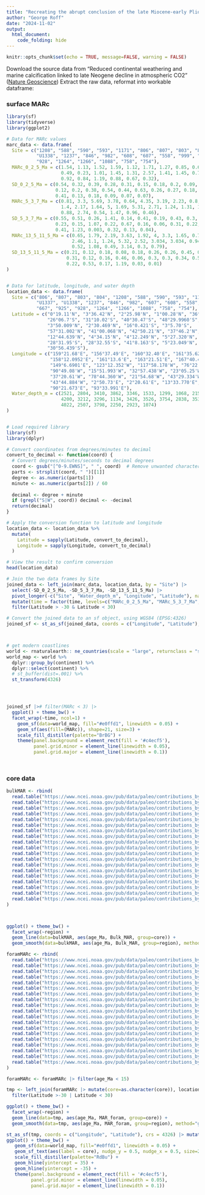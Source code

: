 ```yaml
---
title: "Recreating the abrupt conclusion of the late Miocene-early Pliocene biogenic bloom at 4.6-4.4 Ma"
author: "George Roff"
date: "2024-11-02"
output: 
  html_document:
    code_folding: hide
---
```


```r
knitr::opts_chunk$set(echo = TRUE, message=FALSE, warning = FALSE)
```

Download the source data from "Reduced continental weathering and marine calcification linked to late Neogene decline in atmospheric CO2" ([Nature Geoscience](https://www.nature.com/articles/s41561-019-0450-3))
Extract the raw data, reformat into workable dataframe:


### surface MARc
```r

library(sf)
library(tidyverse)
library(ggplot2)

# Data for MARc values
marc_data <- data.frame(
  Site = c("1208", "588", "590", "593", "1171", "806", "807", "803", "804", "U1337", 
           "U1338", "1237", "846", "982", "608", "607", "558", "999", "667", "925", 
           "928", "1264", "1266", "1088", "758", "754"),
  MARc_0_2_5_Ma = c(1.54, 1.13, 1.52, 1.59, 1.12, 1.71, 1.27, 0.85, 0.64, 0.19, 
                    0.49, 0.23, 1.01, 1.45, 1.31, 2.57, 1.41, 1.45, 0.71, 1.3, 
                    0.92, 0.84, 1.19, 0.88, 0.67, 0.32),
  SD_0_2_5_Ma = c(0.54, 0.32, 0.39, 0.28, 0.31, 0.15, 0.18, 0.2, 0.09, 0.18, 
                  0.12, 0.2, 0.38, 0.54, 0.44, 0.63, 0.26, 0.27, 0.18, 0.48, 
                  0.41, 0.13, 0.18, 0.09, 0.07, 0.07),
  MARc_5_3_7_Ma = c(0.81, 3.3, 5.69, 3.78, 0.64, 4.35, 3.19, 2.23, 0.8, 0.47, 
                    1.4, 2.17, 1.64, 5, 1.69, 5.31, 2.71, 1.24, 1.31, 1.97, 
                    0.88, 2.74, 0.54, 1.47, 0.96, 0.46),
  SD_5_3_7_Ma = c(0.55, 0.51, 0.26, 1.41, 0.14, 0.41, 0.19, 0.43, 0.3, 0.31, 
                  0.23, 0.15, 1.07, 0.22, 0.67, 0.16, 0.06, 0.31, 0.22, 0.39, 
                  0.41, 1.23, 0.003, 0.32, 0.13, 0.04),
  MARc_13_5_11_5_Ma = c(0.65, 1.79, 2.19, 3.63, 1.92, 4, 3.3, 1.65, 0.75, 2.46, 
                        2.46, 1.1, 1.24, 5.32, 2.52, 3.034, 3.034, 0.94, 1.08, 1.32, 
                        0.52, 1.08, 0.49, 3.14, 0.3, 0.79),
  SD_13_5_11_5_Ma = c(0.21, 0.12, 0.18, 0.08, 0.18, 0.26, 0.26, 0.45, 0.03, 0.57, 
                      0.31, 0.12, 0.16, 0.46, 0.06, 0.3, 0.3, 0.34, 0.53, 0.23, 
                      0.22, 0.53, 0.17, 1.19, 0.03, 0.01)
)


# Data for latitude, longitude, and water depth
location_data <- data.frame(
  Site = c("806", "807", "803", "804", "1208", "588", "590", "593", "1171", 
           "U1337", "U1338", "1237", "846", "982", "607", "608", "558", "999", 
           "667", "925", "928", "1264", "1266", "1088", "758", "754"),
  Latitude = c("0°19.11'N", "3°36.42'N", "2°25.98'N", "1°00.28'N", "36°7.6301'N", 
               "26°06.7'S", "31°10.02'S", "40°30.47'S", "48°29.9960'S", 
               "3°50.009'N", "2°30.469'N", "16°0.421'S", "3°5.70'S", 
               "57°31.002'N", "41°00.068'N", "42°50.21'N", "37°46.2'N", 
               "12°44.639'N", "4°34.15'N", "4°12.249'N", "5°27.320'N", 
               "28°31.95'S", "28°32.55'S", "41°8.163'S", "5°23.049'N", 
               "30°56.439'S"),
  Longitude = c("159°21.68'E", "156°37.49'E", "160°32.40'E", "161°35.62'E", 
                "158°12.0952'E", "161°13.6'E", "163°21.51'E", "167°40.47'E", 
                "149°6.6901'E", "123°12.352'W", "117°58.178'W", "76°22.685'W", 
                "90°49.08'W", "15°51.993'W", "32°57.438'W", "23°05.25'W", 
                "37°20.61'W", "78°44.360'W", "21°54.68'W", "43°29.334'W", 
                "43°44.884'W", "2°50.73'E", "2°20.61'E", "13°33.770'E", 
                "90°21.673'E", "93°33.991'E"),
  Water_depth_m = c(2521, 2804, 3410, 3862, 3346, 1533, 1299, 1068, 2150, 4463, 
                    4200, 3212, 3296, 1134, 3426, 3526, 3754, 2838, 3539, 3053, 
                    4022, 2507, 3798, 2250, 2923, 1074)
)


# Load required library
library(sf)
library(dplyr)

# Convert coordinates from degrees/minutes to decimal
convert_to_decimal <- function(coord) {
  # Convert degrees/minutes/seconds to decimal degrees
  coord <- gsub("[^0-9.EWNS]", " ", coord)  # Remove unwanted characters
  parts <- strsplit(coord, " ")[[1]]
  degree <- as.numeric(parts[1])
  minute <- as.numeric(parts[2]) / 60
  
  decimal <- degree + minute
  if (grepl("S|W", coord)) decimal <- -decimal
  return(decimal)
}

# Apply the conversion function to latitude and longitude
location_data <- location_data %>%
  mutate(
    Latitude = sapply(Latitude, convert_to_decimal),
    Longitude = sapply(Longitude, convert_to_decimal)
  )

# View the result to confirm conversion
head(location_data)

# Join the two data frames by Site
joined_data <- left_join(marc_data, location_data, by = "Site") |> 
  select(-SD_0_2_5_Ma, -SD_5_3_7_Ma, -SD_13_5_11_5_Ma) |> 
  pivot_longer(-c("Site", "Water_depth_m", "Longitude", "Latitude"), names_to="time", values_to="MARc") |> 
  mutate(time = factor(time, levels=c("MARc_0_2_5_Ma", "MARc_5_3_7_Ma", "MARc_13_5_11_5_Ma"), ordered=TRUE)) |> 
  filter(Latitude > -30 & Latitude < 30)

# Convert the joined data to an sf object, using WGS84 (EPSG:4326)
joined_sf <- st_as_sf(joined_data, coords = c("Longitude", "Latitude"), crs = 4326) 



# get modern coastlines
world <- rnaturalearth:: ne_countries(scale = "large", returnclass = "sf")
world_map <- world %>%
  dplyr::group_by(continent) %>%
  dplyr::select(continent) %>%
  # st_buffer(dist=.001) %>%
  st_transform(4326)




joined_sf |># filter(MARc < 3) |> 
  ggplot() + theme_bw() + 
  facet_wrap(~time, ncol=1) +
    geom_sf(data=world_map, fill="#e0ffd1", linewidth = 0.05) +
    geom_sf(aes(fill=(MARc)), shape=21, size=3) + 
    scale_fill_distiller(palette="BrBG") +
    theme(panel.background = element_rect(fill = '#c4ecf5'),
          panel.grid.minor = element_line(linewidth = 0.05),
          panel.grid.major = element_line(linewidth = 0.1))




```

### core data



```r

bulkMAR <- rbind(
  read.table("https://www.ncei.noaa.gov/pub/data/paleo/contributions_by_author/si2019/si2019-odp1171-bulk.txt", header = TRUE, comment.char = "#", sep = "\t", stringsAsFactors = FALSE) |> mutate(core=1171) |> mutate(region="pacific"),
  read.table("https://www.ncei.noaa.gov/pub/data/paleo/contributions_by_author/si2019/si2019-odp1208-bulk.txt", header = TRUE, comment.char = "#", sep = "\t", stringsAsFactors = FALSE) |> mutate(core=1208) |> mutate(region="pacific"),
  read.table("https://www.ncei.noaa.gov/pub/data/paleo/contributions_by_author/si2019/si2019-odp1264-bulk.txt", header = TRUE, comment.char = "#", sep = "\t", stringsAsFactors = FALSE) |> mutate(core=1264) |> mutate(region="atlantic"),
  read.table("https://www.ncei.noaa.gov/pub/data/paleo/contributions_by_author/si2019/si2019-odp1266-bulk.txt", header = TRUE, comment.char = "#", sep = "\t", stringsAsFactors = FALSE) |> mutate(core=1266) |> mutate(region="atlantic"),
  read.table("https://www.ncei.noaa.gov/pub/data/paleo/contributions_by_author/si2019/si2019-odp1338-bulk.txt", header = TRUE, comment.char = "#", sep = "\t", stringsAsFactors = FALSE) |> mutate(core=1338) |> mutate(region="pacific"),
  read.table("https://www.ncei.noaa.gov/pub/data/paleo/contributions_by_author/si2019/si2019-odp590-bulk.txt", header = TRUE, comment.char = "#", sep = "\t", stringsAsFactors = FALSE) |> mutate(core=590) |> mutate(region="pacific"),
  read.table("https://www.ncei.noaa.gov/pub/data/paleo/contributions_by_author/si2019/si2019-odp608-bulk.txt", header = TRUE, comment.char = "#", sep = "\t", stringsAsFactors = FALSE) |> mutate(core=608) |> mutate(region="atlantic"),
  read.table("https://www.ncei.noaa.gov/pub/data/paleo/contributions_by_author/si2019/si2019-odp667-bulk.txt", header = TRUE, comment.char = "#", sep = "\t", stringsAsFactors = FALSE) |> mutate(core=667) |> mutate(region="atlantic"),
  read.table("https://www.ncei.noaa.gov/pub/data/paleo/contributions_by_author/si2019/si2019-odp754-bulk.txt", header = TRUE, comment.char = "#", sep = "\t", stringsAsFactors = FALSE) |> mutate(core=754) |> mutate(region="indian"),
  read.table("https://www.ncei.noaa.gov/pub/data/paleo/contributions_by_author/si2019/si2019-odp758-bulk.txt", header = TRUE, comment.char = "#", sep = "\t", stringsAsFactors = FALSE) |> mutate(core=758) |> mutate(region="indian"),
  read.table("https://www.ncei.noaa.gov/pub/data/paleo/contributions_by_author/si2019/si2019-odp803-bulk.txt", header = TRUE, comment.char = "#", sep = "\t", stringsAsFactors = FALSE) |> mutate(core=803) |> mutate(region="pacific"),
  read.table("https://www.ncei.noaa.gov/pub/data/paleo/contributions_by_author/si2019/si2019-odp804-bulk.txt", header = TRUE, comment.char = "#", sep = "\t", stringsAsFactors = FALSE) |> mutate(core=804) |> mutate(region="pacific"),
  read.table("https://www.ncei.noaa.gov/pub/data/paleo/contributions_by_author/si2019/si2019-odp806-bulk.txt", header = TRUE, comment.char = "#", sep = "\t", stringsAsFactors = FALSE) |> mutate(core=806) |> mutate(region="pacific"),
  read.table("https://www.ncei.noaa.gov/pub/data/paleo/contributions_by_author/si2019/si2019-odp807-bulk.txt", header = TRUE, comment.char = "#", sep = "\t", stringsAsFactors = FALSE) |> mutate(core=807) |> mutate(region="pacific"),
  read.table("https://www.ncei.noaa.gov/pub/data/paleo/contributions_by_author/si2019/si2019-odp846-bulk.txt", header = TRUE, comment.char = "#", sep = "\t", stringsAsFactors = FALSE) |> mutate(core=846) |> mutate(region="pacific"),
  read.table("https://www.ncei.noaa.gov/pub/data/paleo/contributions_by_author/si2019/si2019-odp925-bulk.txt", header = TRUE, comment.char = "#", sep = "\t", stringsAsFactors = FALSE) |> mutate(core=925) |> mutate(region="atlantic"),
  read.table("https://www.ncei.noaa.gov/pub/data/paleo/contributions_by_author/si2019/si2019-odp928-bulk.txt", header = TRUE, comment.char = "#", sep = "\t", stringsAsFactors = FALSE) |> mutate(core=928) |> mutate(region="atlantic"),
  read.table("https://www.ncei.noaa.gov/pub/data/paleo/contributions_by_author/si2019/si2019-odp982-bulk.txt", header = TRUE, comment.char = "#", sep = "\t", stringsAsFactors = FALSE) |> mutate(core=982) |> mutate(region="atlantic"),
  read.table("https://www.ncei.noaa.gov/pub/data/paleo/contributions_by_author/si2019/si2019-odp999-bulk.txt", header = TRUE, comment.char = "#", sep = "\t", stringsAsFactors = FALSE) |> mutate(core=999) |> mutate(region="atlantic")
)



ggplot() + theme_bw() + 
  facet_wrap(~region) +
  geom_line(data=bulkMAR, aes(age_Ma, Bulk_MAR, group=core)) +
  geom_smooth(data=bulkMAR, aes(age_Ma, Bulk_MAR, group=region), method="gam")


```


```r

foramMARc <- rbind(
  read.table("https://www.ncei.noaa.gov/pub/data/paleo/contributions_by_author/si2019/si2019-odp1171-foram.txt", header = TRUE, comment.char = "#", sep = "\t", stringsAsFactors = FALSE) |> mutate(core=1171) |> mutate(region="pacific") |> select(depth_m, age_Ma, MAR_foram, core, region),
  read.table("https://www.ncei.noaa.gov/pub/data/paleo/contributions_by_author/si2019/si2019-odp1208-foram.txt", header = TRUE, comment.char = "#", sep = "\t", stringsAsFactors = FALSE) |> mutate(core=1208) |> mutate(region="pacific") |> select(depth_m, age_Ma, MAR_foram, core, region),
  read.table("https://www.ncei.noaa.gov/pub/data/paleo/contributions_by_author/si2019/si2019-odp1264-foram.txt", header = TRUE, comment.char = "#", sep = "\t", stringsAsFactors = FALSE) |> mutate(core=1264) |> mutate(region="atlantic") |> select(depth_m, age_Ma, MAR_foram, core, region),
  read.table("https://www.ncei.noaa.gov/pub/data/paleo/contributions_by_author/si2019/si2019-odp1266-foram.txt", header = TRUE, comment.char = "#", sep = "\t", stringsAsFactors = FALSE) |> mutate(core=1266) |> mutate(region="atlantic") |> select(depth_m, age_Ma, MAR_foram, core, region),
  read.table("https://www.ncei.noaa.gov/pub/data/paleo/contributions_by_author/si2019/si2019-odp1338-foram.txt", header = TRUE, comment.char = "#", sep = "\t", stringsAsFactors = FALSE) |> mutate(core=1338) |> mutate(region="pacific") |> select(depth_m, age_Ma, MAR_foram, core, region),
  read.table("https://www.ncei.noaa.gov/pub/data/paleo/contributions_by_author/si2019/si2019-odp590-foram.txt", header = TRUE, comment.char = "#", sep = "\t", stringsAsFactors = FALSE) |> mutate(core=590) |> mutate(region="pacific") |> select(depth_m, age_Ma, MAR_foram, core, region),
  read.table("https://www.ncei.noaa.gov/pub/data/paleo/contributions_by_author/si2019/si2019-odp608-foram.txt", header = TRUE, comment.char = "#", sep = "\t", stringsAsFactors = FALSE) |> mutate(core=608) |> mutate(region="atlantic") |> select(depth_m, age_Ma, MAR_foram, core, region),
  read.table("https://www.ncei.noaa.gov/pub/data/paleo/contributions_by_author/si2019/si2019-odp667-foram.txt", header = TRUE, comment.char = "#", sep = "\t", stringsAsFactors = FALSE) |> mutate(core=667) |> mutate(region="atlantic") |> select(depth_m, age_Ma, MAR_foram, core, region),
  read.table("https://www.ncei.noaa.gov/pub/data/paleo/contributions_by_author/si2019/si2019-odp754-foram.txt", header = TRUE, comment.char = "#", sep = "\t", stringsAsFactors = FALSE) |> mutate(core=754) |> mutate(region="indian") |> select(depth_m, age_Ma, MAR_foram, core, region),
  read.table("https://www.ncei.noaa.gov/pub/data/paleo/contributions_by_author/si2019/si2019-odp758-foram.txt", header = TRUE, comment.char = "#", sep = "\t", stringsAsFactors = FALSE) |> mutate(core=758) |> mutate(region="indian") |> select(depth_m, age_Ma, MAR_foram, core, region),
  read.table("https://www.ncei.noaa.gov/pub/data/paleo/contributions_by_author/si2019/si2019-odp803-foram.txt", header = TRUE, comment.char = "#", sep = "\t", stringsAsFactors = FALSE) |> mutate(core=803) |> mutate(region="pacific") |> select(depth_m, age_Ma, MAR_foram, core, region),
  read.table("https://www.ncei.noaa.gov/pub/data/paleo/contributions_by_author/si2019/si2019-odp804-foram.txt", header = TRUE, comment.char = "#", sep = "\t", stringsAsFactors = FALSE) |> mutate(core=804) |> mutate(region="pacific") |> select(depth_m, age_Ma, MAR_foram, core, region),
  read.table("https://www.ncei.noaa.gov/pub/data/paleo/contributions_by_author/si2019/si2019-odp806-foram.txt", header = TRUE, comment.char = "#", sep = "\t", stringsAsFactors = FALSE) |> mutate(core=806) |> mutate(region="pacific") |> select(depth_m, age_Ma, MAR_foram, core, region),
  read.table("https://www.ncei.noaa.gov/pub/data/paleo/contributions_by_author/si2019/si2019-odp807-foram.txt", header = TRUE, comment.char = "#", sep = "\t", stringsAsFactors = FALSE) |> mutate(core=807) |> mutate(region="pacific") |> select(depth_m, age_Ma, MAR_foram, core, region),
  read.table("https://www.ncei.noaa.gov/pub/data/paleo/contributions_by_author/si2019/si2019-odp846-foram.txt", header = TRUE, comment.char = "#", sep = "\t", stringsAsFactors = FALSE) |> mutate(core=846) |> mutate(region="pacific") |> select(depth_m, age_Ma, MAR_foram, core, region),
  read.table("https://www.ncei.noaa.gov/pub/data/paleo/contributions_by_author/si2019/si2019-odp925-foram.txt", header = TRUE, comment.char = "#", sep = "\t", stringsAsFactors = FALSE) |> mutate(core=925) |> mutate(region="atlantic") |> select(depth_m, age_Ma, MAR_foram, core, region),
  read.table("https://www.ncei.noaa.gov/pub/data/paleo/contributions_by_author/si2019/si2019-odp928-foram.txt", header = TRUE, comment.char = "#", sep = "\t", stringsAsFactors = FALSE) |> mutate(core=928) |> mutate(region="atlantic") |> select(depth_m, age_Ma, MAR_foram, core, region),
  read.table("https://www.ncei.noaa.gov/pub/data/paleo/contributions_by_author/si2019/si2019-odp982-foram.txt", header = TRUE, comment.char = "#", sep = "\t", stringsAsFactors = FALSE) |> mutate(core=982) |> mutate(region="atlantic") |> select(depth_m, age_Ma, MAR_foram, core, region),
  read.table("https://www.ncei.noaa.gov/pub/data/paleo/contributions_by_author/si2019/si2019-odp999-foram.txt", header = TRUE, comment.char = "#", sep = "\t", stringsAsFactors = FALSE) |> mutate(core=999) |> mutate(region="atlantic") |> select(depth_m, age_Ma, MAR_foram, core, region)
)

foramMARc <- foramMARc |> filter(age_Ma < 15)

tmp <- left_join(foramMARc |> mutate(core=as.character(core)), location_data |> rename(core=Site)) |> 
  filter(Latitude >-30 | Latitude < 30)

ggplot() + theme_bw() + 
  facet_wrap(~region) +
  geom_line(data=tmp, aes(age_Ma, MAR_foram, group=core)) +
  geom_smooth(data=tmp, aes(age_Ma, MAR_foram, group=region), method="gam")


```

```r




st_as_sf(tmp, coords = c("Longitude", "Latitude"), crs = 4326) |> mutate(core=factor(core)) |> 
ggplot() + theme_bw() +
   geom_sf(data=world_map, fill="#e0ffd1", linewidth = 0.05) +
   geom_sf_text(aes(label = core), nudge_y = 0.5, nudge_x = 0.5, size=2) +
   scale_fill_distiller(palette="RdBu") +
   geom_hline(yintercept = 35) +
   geom_hline(yintercept = -35) +
   theme(panel.background = element_rect(fill = '#c4ecf5'),
         panel.grid.minor = element_line(linewidth = 0.05),
         panel.grid.major = element_line(linewidth = 0.1))

```
